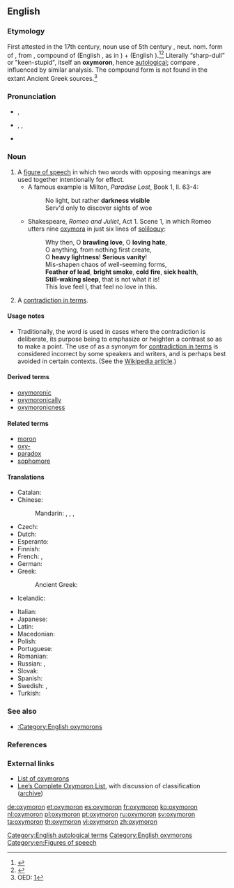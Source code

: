 {{also|Oxymoron|oxymóron}}
==English==
{{was wotd|2006|July|12}}
{{wikipedia}}

===Etymology===
First attested in the 17th century, noun use of 5th century {{etyl|la|en}} {{term|oxymorum|oxymōrum|pos=adj|la=la}}, neut. nom. form of {{term|oxymorus|oxymōrus|pos=adj|la=la}}, from {{etyl|grc|en}} {{term|ὀξύμωρος|||tr=oxumōros|lang=grc}}, compound of {{term|ὀξύς||sharp, keen|tr=oxus|lang=grc}} (English {{term|oxy-|lang=en}}, as in {{term|oxygen|lang=en}}) + {{term|μωρός||dull, stupid|tr=mōros|lang=grc}} (English {{term|moron||stupid person|lang=en}}).<ref>{{R:L&S|1=oxymōrus|2=oxymorus}}</ref><ref>{{R:LSJ|o)cu/mwros|ὀξύμωρος}}</ref> Literally “sharp-dull” or "keen-stupid", itself an '''oxymoron''', hence [[autological]]; compare {{term|sophomore|lit=wise fool|lang=en}}, influenced by similar analysis. The compound form {{term/t|grc|*ὀξύμωρον|tr=oxumōron}} is not found in the extant Ancient Greek sources.<ref>OED: [http://dictionary.oed.com.ezproxy.sfpl.org/cgi/entry/50168789]</ref>

===Pronunciation===
* {{a|UK}} {{IPA|/ɒksɪˈmɔːɹɒn/}}, {{X-SAMPA|/QksI"mO:r\Qn/}}
* {{a|US}} {{enPR|äk-sē-môrʹ-än|äk-sĭ-môrʹ-än}}, {{IPA|/ˌɑksiˈmɔɹɑn/|/ɑksɪˈmɔɹɑn/}}, {{X-SAMPA|/Aksi"mOr\An/|/AksI"mOr\An/}}
* {{audio|en-us-oxymoron.ogg|Audio (US)}}

===Noun===
{{en-noun|s|oxymora}}

# A [[figure of speech]] in which two words with opposing meanings are used together intentionally for effect.
#* A famous example is Milton, ''Paradise Lost'', Book 1, ll. 63-4:
#*: No light, but rather '''darkness visible'''
#*: Serv'd only to discover sights of woe
#* Shakespeare, ''Romeo and Juliet'', Act 1. Scene 1, in which Romeo utters nine [[oxymora]] in just six lines of [[soliloquy]]:
#*: Why then, O '''brawling love''', O '''loving hate''',
#*: O anything, from nothing first create,
#*: O '''heavy lightness'''! '''Serious vanity'''!
#*: Mis-shapen chaos of well-seeming forms,
#*: '''Feather of lead''', '''bright smoke''', '''cold fire''', '''sick health''',
#*: '''Still-waking sleep''', that is not what it is!
#*: This love feel I, that feel no love in this.
# {{context|general|lang=en}} A [[contradiction in terms]].

====Usage notes====
* Traditionally, the word {{term||oxymoron}} is used in cases where the contradiction is deliberate, its purpose being to emphasize or heighten a contrast so as to make a point. The use of {{term||oxymoron}} as a synonym for [[contradiction in terms]] is considered incorrect by some speakers and writers, and is perhaps best avoided in certain contexts. (See the [[w:oxymoron|Wikipedia article]].)

====Derived terms====
* [[oxymoronic]]
* [[oxymoronically]]
* [[oxymoronicness]]

====Related terms====
* [[moron]]
* [[oxy-]]
* [[paradox]]
* [[sophomore]]

====Translations====
{{trans-top|figure of speech}}
* Catalan: {{t|ca|oxímoron|m}}
* Chinese:
*: Mandarin: {{t|cmn|矛盾修飾法|sc=Hani}}, {{t|cmn|矛盾修饰法|tr=máodùn xiūshìfǎ|sc=Hani}}, {{t|cmn|矛盾語|sc=Hani}}, {{t|cmn|矛盾语|tr=máodùnyǔ|sc=Hani}}
* Czech: {{t|cs|oxymóron|m}}
* Dutch: {{t+|nl|beeldspraak}}
* Esperanto: {{t|eo|oksimoro}}
* Finnish: {{t+|fi|oksymoron}}
* French: {{t+|fr|oxymore|m}}, {{t|fr|keekeeli|p}}
* German: {{t+|de|Oxymoron|n}}
* Greek: {{t|el|οξύμωρο σχήμα|n|tr=oxýmoro schíma|sc=Grek}}
*: Ancient Greek: {{t|el|ὀξύμωρον|n|tr=oxymōron|sc=Grek}}
* Icelandic: {{t+|is|refhvörf|n-p}}
{{trans-mid}}
* Italian: {{t+|it|ossimoro|m}}
* Japanese: {{t|ja|撞着語法|tr=どうちゃくごほう, dōchaku gohō|sc=Jpan}}
* Latin: {{t|la|oxymorum|n}}
* Macedonian: {{t|mk|оксиморон|m|tr=oksimóron|sc=Cyrl}}
* Polish: {{t+|pl|oksymoron|m}}
* Portuguese: {{t+|pt|oxímoro|m}}
* Romanian: {{t+|ro|oximoron|n}}
* Russian: {{t+|ru|оксиморон|m|tr=oksímoron|sc=Cyrl}}, {{t+|ru|оксюморон|m|tr=oksjúmoron|sc=Cyrl}}
* Slovak: {{t|sk|oxymorón|m}}
* Spanish: {{t+|es|oxímoron|m}}
* Swedish: {{t+|sv|oxymoron}}, {{t|sv|självmotsägelse}}
* Turkish: {{t|tr|oksimoron|n}}
{{trans-bottom}}

{{trans-see|contradiction in terms}}

===See also===
* [[:Category:English oxymorons]]

===References===
<references/>

===External links===
* [http://www.atlantamortgagegroup.com/oxymoronlist.htm List of oxymorons]
* [http://lee.critesclan.com/oxymorons.html Lee’s Complete Oxymoron List], with discussion of classification ([http://web.archive.org/web/20080617020051/http://lee.critesclan.com/oxymorons.html archive])

[[Category:English autological terms]]
[[Category:English oxymorons]]
[[Category:en:Figures of speech]]

[[de:oxymoron]]
[[et:oxymoron]]
[[es:oxymoron]]
[[fr:oxymoron]]
[[ko:oxymoron]]
[[nl:oxymoron]]
[[pl:oxymoron]]
[[pt:oxymoron]]
[[ru:oxymoron]]
[[sv:oxymoron]]
[[ta:oxymoron]]
[[th:oxymoron]]
[[vi:oxymoron]]
[[zh:oxymoron]]